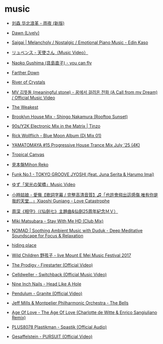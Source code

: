 # music

- [刘森 华北浪革 - 雨夜 (新版)](https://www.youtube.com/watch?v=lIt5qs5k7Fo)
- [Dawn (Lively)](https://www.youtube.com/watch?v=3c3bKc12HiE)
- [Saigai | Melancholy / Nostalgic / Emotional Piano Music - Edin Kaso](https://www.youtube.com/watch?v=McBaH6KEoOc)
- [リュベンス - 天使さん（Music Video）](https://www.youtube.com/watch?v=lOTIxtrhdIA)
- [Naoko Gushima (具島直子) - you can fly](https://www.youtube.com/watch?v=9K-lgiTaWAU)
- [Farther Down](https://www.youtube.com/watch?v=A696tMBAoA0)
- [River of Crystals](https://www.youtube.com/watch?v=h06FMAWt6NE)
- [MV 김뜻돌 (meaningful stone) - 꿈에서 걸려온 전화 (A Call from my Dream) / Official Music Video](https://www.youtube.com/watch?v=NtF031onc04)
- [The Weakest](https://www.youtube.com/watch?v=s9nRKlNAxCM)


- [Brooklyn House Mix - Shingo Nakamura (Rooftop Sunset)](https://youtu.be/eNppfpMXOJY)
- [90s/Y2K Electronic Mix in the Matrix | Tinzo](https://youtu.be/vB3coR4anxk)
- [Rick Wollflich - Blue Moon Album (Dj Mix 01)](https://youtu.be/bcCkrgkmYz4)
- [YAMATOMAYA #15 Progressive House Trance Mix July '25 (4K)](https://www.youtube.com/watch?v=UggaqSlOXNs&list=RDUggaqSlOXNs&start_radio=1)
- [Tropical Canvas](https://www.youtube.com/watch?v=hWMDUT1r-Oo)
- [見本盤Mihon Reko](https://www.youtube.com/@mihonreko)
- [Funk No.1 - TOKYO GROOVE JYOSHI (feat. Juna Serita & Harumo Imai)](https://youtu.be/3K8dNctci1Y)
- [ゆず「栄光の架橋」Music Video](https://youtu.be/PRJoAPH0ZGo)


- [小時姑娘 - 愛殤【歌詞字幕 / 完整高清音質】♫「也許會飛出這感傷 唯有你是我的天堂...」Xiaoshi Guniang - Love Catastrophe](https://www.youtube.com/watch?v=z0olJhzGe7I)
- [周深《相守》（《仙劍七》主題曲&仙劍25周年紀念ＭＶ）](https://www.youtube.com/watch?v=SUQ1Se8cYjE)
- [Miki Matsubara - Stay With Me HD (Club Mix)](https://www.youtube.com/watch?v=QNYT9wVwQ8A)
- [NOMAD | Soothing Ambient Music with Duduk - Deep Meditative Soundscape for Focus & Relaxation](https://www.youtube.com/watch?v=_sON_ObYoKI)
- [hiding place](https://www.youtube.com/watch?v=nrX3dKOv_6U)
- [Wild Children 野孩子 - live Mount E Mei Music Festival 2017](https://www.youtube.com/watch?v=c_2QMwcKV0k)
- [The Prodigy - Firestarter (Official Video)](https://www.youtube.com/watch?v=wmin5WkOuPw&list=OLAK5uy_nbu0DKxCp5OP98AijYW81mL6QqB3gIzYk)
- [Celldweller - Switchback (Official Music Video)](https://www.youtube.com/watch?v=5haUDLGriEM)
- [Nine Inch Nails - Head Like A Hole](https://www.youtube.com/watch?v=ao-Sahfy7Hg)
- [Pendulum - Granite (Official Video)](https://www.youtube.com/watch?v=j6JhI4fVxPQ)
- [Jeff Mills & Montpelier Philharmonic Orchestra - The Bells](https://www.youtube.com/watch?v=STpOak4iAJY)
- [Age Of Love - The Age Of Love (Charlotte de Witte & Enrico Sangiuliano Remix)](https://www.youtube.com/watch?v=0YVvcTIGy40)
- [PLUS8078 Plastikman - Spastik (Official Audio)](https://www.youtube.com/watch?v=6TYsOMYaz6E)
- [Gesaffelstein - PURSUIT (Official Video)](https://www.youtube.com/watch?v=oRSijEW_cDM)
